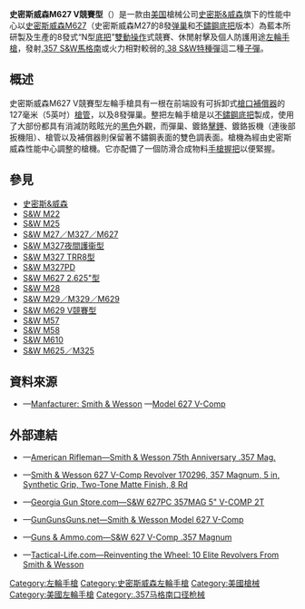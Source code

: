 {{noteTA
|G1=軍事
|G2=長度單位
|G3=Firearms
|1=zh-cn:秘密行动型;zh-tw:隱形獵人型;zh-hk:隱形獵人型;
}}
{{Infobox Weapon
|name= 史密斯威森M627 V競賽型<br />{{Lang|en|Smith & Wesson Model 627 V-Comp}}
|image= 
|image_size= 300px
|caption= 
|origin= {{flagcountry|United States}}
|type= [[左輪手槍|左輪手槍]]
<!-- Type selection -->
|is_ranged= yes
|is_bladed= 
|is_explosive= 
|is_artillery= 
|is_vehicle= 
|is_missile= 
|is_UK= 
<!-- Service history -->
|service= 
|used_by= 
|wars= 
<!-- 生產歷史 -->
|designer= [[史密斯&威森|史密斯威森性能中心]]
|design_date= 
|manufacturer= 史密斯威森性能中心
|unit_cost= [[建議售價|建議零售價]]：[[美元|﹩]]1,559.00
|production_date= 
|number= 
|variants= 
<!-- General specifications -->
|spec_label= 
|weight= 空槍：47[[盎司|盎司]]（1,332.43[[克|克]]，2.94[[磅|磅]]）
|length= 279.4[[毫米|毫米]]（11[[英寸|英寸]]）
|part_length= 127毫米（5英吋）
|width= 
|height= 
|diameter= 
|crew= 
<!-- Ranged weapon specifications --> 
|cartridge= -{}-
* [[.357麥格農|.357 S&W馬格南]]
* [[.38_Special|.38 S&W特種彈]]<br />（可發射高壓子彈）
|caliber= 9毫米（.357英吋）
|barrels= 1根，[[膛線|線膛]]，全尺寸型槍管底部凸桿，[[槍口|槍口]]裝有[[槍口補償器|補償器]]
|action= <div class="NavFrame collapsed" style="color: black; background-color: #FFFFFF; margin: 0 auto; padding: 0 10px; text-align: left;"><div class="NavHead" style="background-color: #FFFFFF; margin: 0 auto; padding: 0 10px; font-weight:normal;"></div><div class="NavContent" style="background-color: #FFFFFF; margin: 0 auto; padding: 0 10px;">
* [[扳机#双动式|雙動操作扳機]]
* 實心[[机匣|底把]]連可擺出式[[弹巢|弹巢]]
</div>
</div>
|mode= 
|rate= 
|velocity= 
|energy= 
|range= 
|max_range= 
|feed= 8發彈巢
|sights= [[機械瞄具|機械瞄具]]：白色輪廓缺口式[[照門|照門]]和燕尾燈斜坡[[照準器|準星]]
<!-- 火炮規格 -->
|breech= 
|recoil= 
|carriage= 
|elevation= 
|traverse= 
<!-- 刃器規格 --> 
|blade_type= 
|hilt_type= 
|sheath_type= 
|head_type= 
|haft_type= 
<!-- 爆炸物內填炸藥規格 --> 
|filling= 
|filling_weight= 
|detonation= 
|yield= 
<!-- 車輛/飛彈規格 -->
|armour= 
|primary_armament= 
|secondary_arament= 
|engine= 
|engine_power= 
|transmission= 
|payload_capacity= 
|fuel_capacity= 
|pw_ratio= 
|suspension= 
|clearance= 
|vehicle_range= 
|speed= 
|guidance= 
|steering= 
<!-- Missiles only -->
|wingspan= 
|propellant= 
|ceiling= 
|altitude= 
|depth= 
|boost= 
|accuracy= 
|launch_platform= 
|transport= 
}}

'''史密斯威森M627 V競賽型'''（{{Lang-en|'''Smith & Wesson Model 627 V-Comp'''}}）是一款由[[美国|美国]]槍械公司[[史密斯&威森|史密斯&威森]]旗下的性能中心以[[史密斯威森M27左輪手槍|史密斯威森M627]]（史密斯威森M27的8發[[弹巢|弹巢]]和[[不鏽鋼|不鏽鋼]][[机匣|底把]]版本）為藍本所研製及生產的8發式“N型[[机匣|底把]]”[[扳機#雙動操作|雙動操作]]式競賽、休閒射擊及個人防護用途[[左輪手槍|左輪手槍]]，發射[[.357麥格農|.357 S&W馬格南]]或火力相對較弱的[[.38_Special|.38 S&W特種彈]]這二種[[子彈|子彈]]。

== 概述 ==
史密斯威森M627 V競賽型左輪手槍具有一根在前端設有可拆卸式[[槍口|槍口]][[槍口補償器|補償器]]的127毫米（5英吋）[[槍管|槍管]]，以及8發彈巢。整把左輪手槍是以[[不鏽鋼|不鏽鋼]][[机匣|底把]]製成，使用了大部份都具有消減防眩眩光的{{Link-en|塗料光澤|Paint sheen|啞光}}[[黑色|黑色]]外觀，而彈巢、鍍鉻[[擊錘|擊錘]]、鍍鉻扳機（連後部扳機阻）、槍管以及補償器則保留著不鏽鋼表面的雙色調表面。槍機為經由史密斯威森性能中心調整的槍機。它亦配備了一個防滑合成物料[[手槍握把|手槍握把]]以便緊握。

== 參見 ==
{{refbegin|2}}
* [[史密斯&威森|史密斯&威森]]
* [[史密斯威森M22左輪手槍|S&W M22]]
* [[史密斯威森M25左輪手槍|S&W M25]]
* [[史密斯威森M27左輪手槍|S&W M27／M327／M627]]
* [[史密斯威森M327夜間護衞型左輪手槍|S&W M327夜間護衞型]]
* [[史密斯威森M327_TRR8型左輪手槍|S&W M327 TRR8型]]
* [[史密斯威森M327PD左輪手槍|S&W M327PD]]
* [[史密斯威森M627_2.625英吋型左輪手槍|S&W M627 2.625"型]]
* [[史密斯威森M28左輪手槍|S&W M28]]
* [[史密斯威森M29左輪手槍|S&W M29／M329／M629]]
* [[史密斯威森M629_V競賽型左輪手槍|S&W M629 V競賽型]]
* [[史密斯威森M57左輪手槍|S&W M57]]
* [[史密斯威森M58左輪手槍|S&W M58]]
* [[史密斯威森M610左輪手槍|S&W M610]]
* [[史密斯威森M625左輪手槍|S&W M625／M325]]
{{refend}}

== 資料來源 ==
<div class="references-small">
<references />
* {{en icon}}—[http://www.smith-wesson.com/webapp/wcs/stores/servlet/CustomContentDisplay?langId=-1&storeId=750001&content=11001&catalogId=750051 Manfacturer: Smith & Wesson] {{Wayback|url=http://www.smith-wesson.com/webapp/wcs/stores/servlet/CustomContentDisplay?langId=-1&storeId=750001&content=11001&catalogId=750051 |date=20161011194000 }}—[https://web.archive.org/web/20160621103756/http://www.smith-wesson.com/webapp/wcs/stores/servlet/Product4_750001_750051_765938_-1_775655_757896_757896_ProductDisplayErrorView_Y Model 627 V-Comp]
</div>

== 外部連結 ==
* {{en icon}}—[http://www.americanrifleman.org/articles/smith-wesson-75-anniverary-357/ American Rifleman—Smith & Wesson 75th Anniversary .357 Mag.] {{Wayback|url=http://www.americanrifleman.org/articles/smith-wesson-75-anniverary-357/ |date=20131205200233 }}
* {{en icon}}—[http://www.ableammo.com/catalog/smith-wesson-627-comp-revolver-170296-357-magnum-synthetic-grip-two-tone-matte-finish-p-105600.html Smith & Wesson 627 V-Comp Revolver 170296, 357 Magnum, 5 in, Synthetic Grip, Two-Tone Matte Finish, 8 Rd] {{Wayback|url=http://www.ableammo.com/catalog/smith-wesson-627-comp-revolver-170296-357-magnum-synthetic-grip-two-tone-matte-finish-p-105600.html |date=20161117013118 }}
* {{en icon}}—[http://georgiagunstore.com/index.php/s-w-627pc-357mag-5-v-comp-2t-16676.html Georgia Gun Store.com—S&W 627PC 357MAG 5" V-COMP 2T]{{dead link|date=2017年12月 |bot=InternetArchiveBot |fix-attempted=yes }}
* {{en icon}}—[http://gunsgunsguns.net/smith-wesson-model-627-v-comp/#more-1552 GunGunsGuns.net—Smith & Wesson Model 627 V-Comp] {{Wayback|url=http://gunsgunsguns.net/smith-wesson-model-627-v-comp/#more-1552 |date=20201026150531 }}
* {{en icon}}—[http://www.gunsandammo.com/video/sw-v-comp-magnum/ Guns & Ammo.com—S&W 627 V-Comp .357 Magnum] {{Wayback|url=http://www.gunsandammo.com/video/sw-v-comp-magnum/ |date=20181030091506 }}
* {{en icon}}—[http://www.tactical-life.com/firearms/10-elite-revolvers-smith-wesson/#swam16-swrev-model627v-comp Tactical-Life.com—Reinventing the Wheel: 10 Elite Revolvers From Smith & Wesson] {{Wayback|url=http://www.tactical-life.com/firearms/10-elite-revolvers-smith-wesson/#swam16-swrev-model627v-comp |date=20201205055011 }}

{{史密斯威森公司}}

{{DEFAULTSORT:Smith & Wesson Model 627 V-Comp}}
[[Category:左輪手槍|Category:左輪手槍]]
[[Category:史密斯威森左輪手槍|Category:史密斯威森左輪手槍]]
[[Category:美國槍械|Category:美國槍械]]
[[Category:美國左輪手槍|Category:美國左輪手槍]]
[[Category:.357马格南口径枪械|Category:.357马格南口径枪械]]